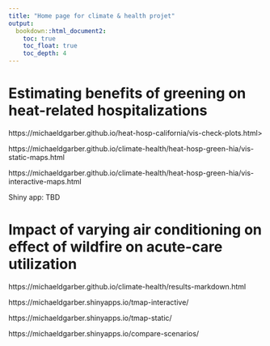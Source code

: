 ```yaml
---
title: "Home page for climate & health projet"
output:
  bookdown::html_document2:
    toc: true
    toc_float: true
    toc_depth: 4
---
```


# Estimating benefits of greening on heat-related hospitalizations

https://michaeldgarber.github.io/heat-hosp-california/vis-check-plots.html>

https://michaeldgarber.github.io/climate-health/heat-hosp-green-hia/vis-static-maps.html


https://michaeldgarber.github.io/climate-health/heat-hosp-green-hia/vis-interactive-maps.html


Shiny app: TBD

# Impact of varying air conditioning on effect of wildfire on acute-care utilization
https://michaeldgarber.github.io/climate-health/results-markdown.html 


https://michaeldgarber.shinyapps.io/tmap-interactive/

https://michaeldgarber.shinyapps.io/tmap-static/

https://michaeldgarber.shinyapps.io/compare-scenarios/
